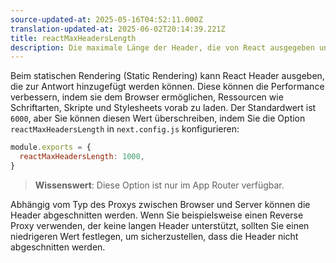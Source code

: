 ```yaml
---
source-updated-at: 2025-05-16T04:52:11.000Z
translation-updated-at: 2025-06-02T20:14:39.221Z
title: reactMaxHeadersLength
description: Die maximale Länge der Header, die von React ausgegeben und zur Antwort hinzugefügt werden.
---
```


Beim statischen Rendering (Static Rendering) kann React Header ausgeben, die zur Antwort hinzugefügt werden können. Diese können die Performance verbessern, indem sie dem Browser ermöglichen, Ressourcen wie Schriftarten, Skripte und Stylesheets vorab zu laden. Der Standardwert ist `6000`, aber Sie können diesen Wert überschreiben, indem Sie die Option `reactMaxHeadersLength` in `next.config.js` konfigurieren:

```js filename="next.config.js"
module.exports = {
  reactMaxHeadersLength: 1000,
}
```

> **Wissenswert**: Diese Option ist nur im App Router verfügbar.

Abhängig vom Typ des Proxys zwischen Browser und Server können die Header abgeschnitten werden. Wenn Sie beispielsweise einen Reverse Proxy verwenden, der keine langen Header unterstützt, sollten Sie einen niedrigeren Wert festlegen, um sicherzustellen, dass die Header nicht abgeschnitten werden.